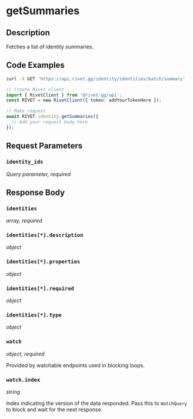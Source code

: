 

# getSummaries

## Description

Fetches a list of identity summaries.


## Code Examples

<CodeGroup title='Request' tag='GET' label='https://api.rivet.gg/identity/identities/batch/summary'>

```bash {{ title: 'cURL' }}
curl -X GET 'https://api.rivet.gg/identity/identities/batch/summary'
```

```ts
// Create Rivet client
import { RivetClient } from '@rivet-gg/api';
const RIVET = new RivetClient({ token: addYourTokenHere });

// Make request
await RIVET.identity.getSummaries({
  // Add your request body here
});
```

</CodeGroup>


## Request Parameters


### `identity_ids`

_Query parameter, required_





## Response Body

### `identities`

_array, required_

### `identities[*].description`

_object_

### `identities[*].properties`

_object_

### `identities[*].required`

_object_

### `identities[*].type`

_object_

### `watch`

_object, required_

Provided by watchable endpoints used in blocking loops.

### `watch.index`

_string_

Index indicating the version of the data responded.
Pass this to `WatchQuery` to block and wait for the next response.




